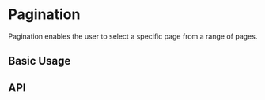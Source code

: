 
# Pagination

Pagination enables the user to select a specific page from a range of pages.

## Basic Usage

<Basics />

## API

<API />
